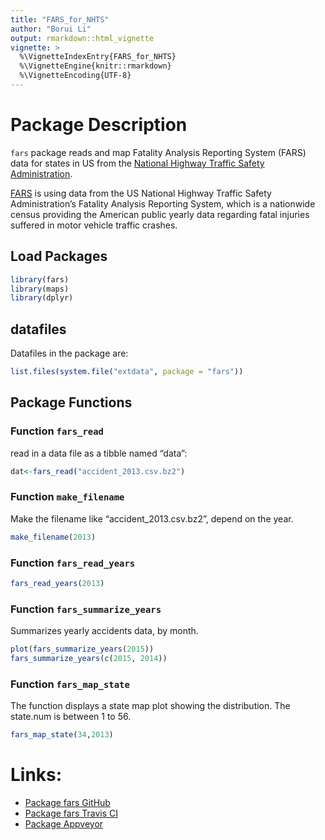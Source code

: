 ```yaml
---
title: "FARS_for_NHTS"
author: "Borui Li"
output: rmarkdown::html_vignette
vignette: >
  %\VignetteIndexEntry{FARS_for_NHTS}
  %\VignetteEngine{knitr::rmarkdown}
  %\VignetteEncoding{UTF-8}
---
```


# Package Description

`fars` package reads and map Fatality Analysis Reporting System (FARS) data for states in US 
from the [National Highway Traffic Safety 
Administration](https://www.nhtsa.gov/research-data/fatality-analysis-reporting-system-fars).

[FARS](https://en.wikipedia.org/wiki/Fatality_Analysis_Reporting_System) is using data from the US National Highway Traffic Safety Administration's Fatality Analysis Reporting System, which is a nationwide census providing the American public yearly data regarding fatal injuries suffered in motor vehicle traffic crashes. 



## Load Packages

```r
library(fars)
library(maps)
library(dplyr)
```



## datafiles

Datafiles in the package are:

```r
list.files(system.file("extdata", package = "fars"))
```


## Package Functions

### Function `fars_read`

read in a data file as a tibble named "data":

```r
dat<-fars_read("accident_2013.csv.bz2")
```


### Function `make_filename`

Make the filename like "accident_2013.csv.bz2", depend on the year.

```r
make_filename(2013)
```


### Function `fars_read_years`


```r
fars_read_years(2013)
```


### Function `fars_summarize_years`

Summarizes yearly accidents data, by month.

```r
plot(fars_summarize_years(2015))
fars_summarize_years(c(2015, 2014))
```


### Function `fars_map_state`

The function displays a state map plot showing the distribution.
The state.num is between 1 to 56.

```r
fars_map_state(34,2013)
```


# Links:
* [Package fars GitHub](https://github.com/EnriquePH/FARS)
* [Package fars Travis CI](https://travis-ci.org/EnriquePH/FARS)
* [Package Appveyor](https://ci.appveyor.com/project/EnriquePH/FARS)
